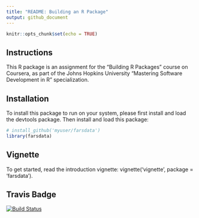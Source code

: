 ```yaml
---
title: "README: Building an R Package"
output: github_document
---
```


```r
knitr::opts_chunk$set(echo = TRUE)
```

## Instructions

This R package is an assignment for the "Building R Packages" course on Coursera, as part of the Johns Hopkins University "Mastering Software Development in R" specialization.

## Installation

To install this package to run on your system, please first install and load the devtools package. Then install and load this package:

```r
# install_github('myuser/farsdata')
library(farsdata)
```

## Vignette

To get started, read the introduction vignette: vignette('vignette', package = 'farsdata').

## Travis Badge

[![Build Status](https://travis-ci.org/tybyers/farsdata.svg?branch=master)](https://travis-ci.org/tybyers/farsdata)
